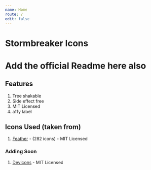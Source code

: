 ```yaml
---
name: Home
route: /
edit: false
---
```


# Stormbreaker Icons

# Add the official Readme here also

## Features

1. Tree shakable
2. Side effect free
3. MIT Licensed
4. a11y label

## Icons Used (taken from)

1. [Feather](https://feathericons.com) - (282 icons) - MIT Licensed

### Adding Soon
1. [Devicons](http://vorillaz.github.io/devicons/#/main) - MIT Licensed

